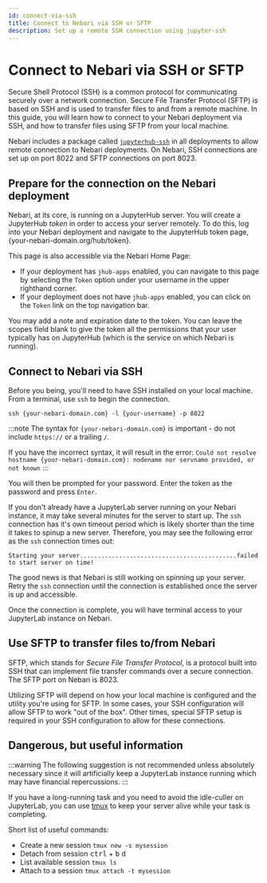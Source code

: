 ```yaml
---
id: connect-via-ssh
title: Connect to Nebari via SSH or SFTP
description: Set up a remote SSH connection using jupyter-ssh
---
```


# Connect to Nebari via SSH or SFTP

Secure Shell Protocol (SSH) is a common protocol for communicating securely over a network connection. Secure File Transfer Protocol (SFTP) is based on SSH and is used to transfer files to and from a remote machine. In this guide, you will learn how to connect to your Nebari deployment via SSH, and how to transfer files using SFTP from your local machine. 

Nebari includes a package called [`jupyterhub-ssh`](https://github.com/yuvipanda/jupyterhub-ssh) in all deployments to allow remote connection to Nebari deployments. On Nebari, SSH connections are set up on port 8022 and SFTP connections on port 8023. 

## Prepare for the connection on the Nebari deployment

Nebari, at its core, is running on a JupyterHub server. You will create a JupyterHub _token_ in order to access your server remotely. To do this, log into your Nebari deployment and navigate to the JupyterHub token page, {your-nebari-domain.org/hub/token}. 

This page is also accessible via the Nebari Home Page:

* If your deployment has `jhub-apps` enabled, you can navigate to this page by selecting the `Token` option under your username in the upper righthand corner. 
* If your deployment does not have `jhub-apps` enabled, you can click on the `Token` link on the top navigation bar. 

You may add a note and expiration date to the token. You can leave the scopes field blank to give the token all the permissions that your user typically has on JupyterHub (which is the service on which Nebari is running).

## Connect to Nebari via SSH

Before you being, you'll need to have SSH installed on your local machine. From a terminal, use `ssh` to begin the connection. 

`ssh {your-nebari-domain.com} -l {your-username} -p 8022`

:::note
The syntax for `{your-nebari-domain.com}` is important - do not include `https://` or a trailing `/`. 

If you have the incorrect syntax, it will result in the error: `Could not resolve hostname {your-nebari-domain.com}: nodename nor servname provided, or not known`
:::

You will then be prompted for your password. Enter the token as the password and press `Enter`. 

If you don't already have a JupyterLab server running on your Nebari instance, it may take several minutes for the server to start up. The `ssh` connection has it's own timeout period which is likely shorter than the time it takes to spinup a new server. Therefore, you may see the following error as the `ssh` connection times out:

`Starting your server............................................failed to start server on time!`

The good news is that Nebari is still working on spinning up your server. Retry the `ssh` connection until the connection is established once the server is up and accessible. 

Once the connection is complete, you will have terminal access to your JupyterLab instance on Nebari.

## Use SFTP to transfer files to/from Nebari

SFTP, which stands for _Secure File Transfer Protocol_, is a protocol built into SSH that can implement file transfer commands over a secure connection. The SFTP port on Nebari is 8023. 

Utilizing SFTP will depend on how your local machine is configured and the utility you're using for SFTP. In some cases, your SSH configuration will allow SFTP to work "out of the box". Other times, special SFTP setup is required in your SSH configuration to allow for these connections. 

## Dangerous, but useful information

:::warning
The following suggestion is not recommended unless absolutely necessary since it will artificially keep a JupyterLab instance running which may have financial repercussions. 
:::

If you have a long-running task and you need to avoid the idle-culler on JupyterLab, you can use [tmux](https://github.com/tmux/tmux/wiki) to keep your server alive while your task is completing. 

Short list of useful commands:
- Create a new session `tmux new -s mysession`
- Detach from session <kbd>ctrl</kbd> + <kbd>b</kbd> <kbd>d</kbd>
- List available session `tmux ls`
- Attach to a session `tmux attach -t mysession`
